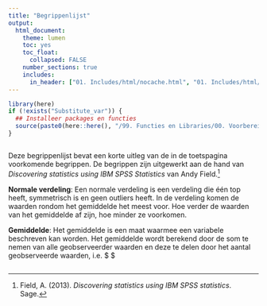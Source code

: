 ```yaml
---
title: "Begrippenlijst"
output:
  html_document:
    theme: lumen
    toc: yes
    toc_float: 
      collapsed: FALSE 
    number_sections: true
    includes:
      in_header: ["01. Includes/html/nocache.html", "01. Includes/html/favicon.html", "01. Includes/html/analytics.html"] 
---
```


<!-- ## CLOSEDBLOK: ROLAND::: Functies.R -->
```r
library(here)
if (!exists("Substitute_var")) {
  ## Installeer packages en functies
  source(paste0(here::here(), "/99. Functies en Libraries/00. Voorbereidingen.R"), echo = FALSE)
}
```
<!-- ## /CLOSEDBLOK: Functies.R -->

<style>
`r htmltools::includeHTML(paste0(here::here(),"/01. Includes/css/Stylesheet_SHHO.css"))`
</style>

<!-- ## CLOSEDBLOK: Header.R -->
```r
```
<!-- ## /CLOSEDBLOK: Header.R -->

Deze begrippenlijst bevat een korte uitleg van de in de toetspagina voorkomende begrippen. De begrippen zijn uitgewerkt aan de hand van *Discovering statistics using IBM SPSS Statistics* van Andy Field.[^1]

**Normale verdeling**: Een normale verdeling is een verdeling die één top heeft, symmetrisch is en geen outliers heeft. In de verdeling komen de waarden rondom het gemiddelde het meest voor. Hoe verder de waarden van het gemiddelde af zijn, hoe minder ze voorkomen.

**Gemiddelde**: Het gemiddelde is een maat waarmee een variabele beschreven kan worden. Het gemiddelde wordt berekend door de som te nemen van alle geobserveerder waarden en deze te delen door het aantal geobserveerde waarden, i.e. $ \frac{\sum_{i=1}^N X_i}{N}$

<!-- ## CLOSEDBLOK: Footer.R -->
```r
```
<!-- ## /CLOSEDBLOK: Footer.R -->

[^1]: Field, A. (2013). *Discovering statistics using IBM SPSS statistics*. Sage.

